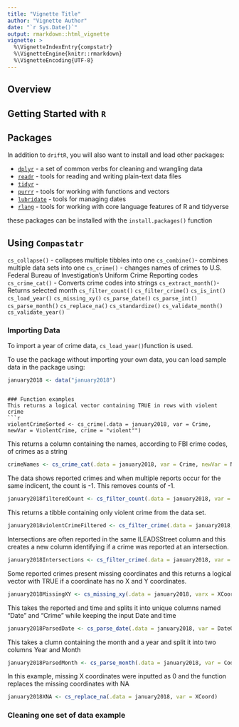 ```yaml
---
title: "Vignette Title"
author: "Vignette Author"
date: "`r Sys.Date()`"
output: rmarkdown::html_vignette
vignette: >
  %\VignetteIndexEntry{compstatr}
  %\VignetteEngine{knitr::rmarkdown}
  %\VignetteEncoding{UTF-8}
---
```

## Overview

## Getting Started with `R`

## Packages
In addition to `driftR`, you will also want to install and load other packages:

* [`dplyr`](http://dplyr.tidyverse.org) - a set of common verbs for cleaning and wrangling data
* [`readr`](http://readr.tidyverse.org) - tools for reading and writing plain-text data files
* [`tidyr`](http://tidyr.tidyverse.org) - 
* [`purrr`](http://purrr.tidyverse.org) - tools for working with functions and vectors
* [`lubridate`](http://lubridate.tidyverse.org) - tools for managing dates
* [`rlang`](https://rlang.r-lib.org/) - tools for working with core language features of R and tidyverse

these packages can be installed with the `install.packages()` function

## Using `Compastatr`
`cs_collapse()` - collapses multiple tibbles into one
`cs_combine()`- combines multiple data sets into one
`cs_crime()` - changes names of crimes to U.S. Federal Bureau of Investigation's Uniform Crime Reporting codes
`cs_crime_cat()` - Converts crime codes into strings
`cs_extract_month()`- Returns selected month
`cs_filter_count()`
`cs_filter_crime()`
`cs_is_int()`
`cs_load_year()`
`cs_missing_xy()`
`cs_parse_date()`
`cs_parse_int()`
`cs_parse_month()`
`cs_replace_na()`
`cs_standardize()`
`cs_validate_month()`
`cs_validate_year()`


### Importing Data
To import a year of crime data, `cs_load_year()`function is used. 

To use the package without importing your own data, you can load sample data in the package using:

```r
january2018 <- data("january2018")
```
```

### Function examples
This returns a logical vector containing TRUE in rows with violent crime
```r
violentCrimeSorted <- cs_crime(.data = january2018, var = Crime, newVar = ViolentCrime, crime = "violent"")
```
This returns a column containing the names, according to FBI crime codes, of crimes as a string
```r
crimeNames <- cs_crime_cat(.data = january2018, var = Crime, newVar = NamedCrime, output = string)
```
The data shows reported crimes and when multiple reports occur for the same indicent, the count is -1. This removes counts of -1. 
```r
january2018filteredCount <- cs_filter_count(.data = january2018, var = Count)
```
This returns a tibble containing only violent crime from the data set. 
```r
january2018violentCrimeFiltered <- cs_filter_crime(.data = january2018, var = Crime, crime = "violent")
```
Intersections are often reported in the same ILEADSStreet column and this creates a new column identifying if a crime was reported at an intersection. 
```r
january2018Intersections <- cs_filter_crime(.data = january2018, var = ILEADSStreet, newVar = "IsIntersection")
```

Some reported crimes present missing coordinates and this returns a logical vector with TRUE if a coordinate has no X and Y coordinates. 
```r
january2018MissingXY <- cs_missing_xy(.data = january2018, varx = XCoord, vary = YCoord, newVar = "IsMissingXandY")
```
This takes the reported and time and splits it into unique columns named "Date" and "Crime" while keeping the input Date and time
```r
january2018ParsedDate <- cs_parse_date(.data = january2018, var = DateOccur, dateVar = Date, timeVa = Time, tz = Null, keepDateTime = TRUE)
```
This takes a clumn containing the month and a year and split it into two columns Year and Month
```r
january2018ParsedMonth <- cs_parse_month(.data = january2018, var = CodedMonth, newYear = Year, newMonth = Month)
```
In this example, missing X coordinates were inputted as 0 and the function replaces the missing coordinates with NA
```r
january2018XNA <- cs_replace_na(.data = january2018, var = XCoord)
```

### Cleaning one set of data example
